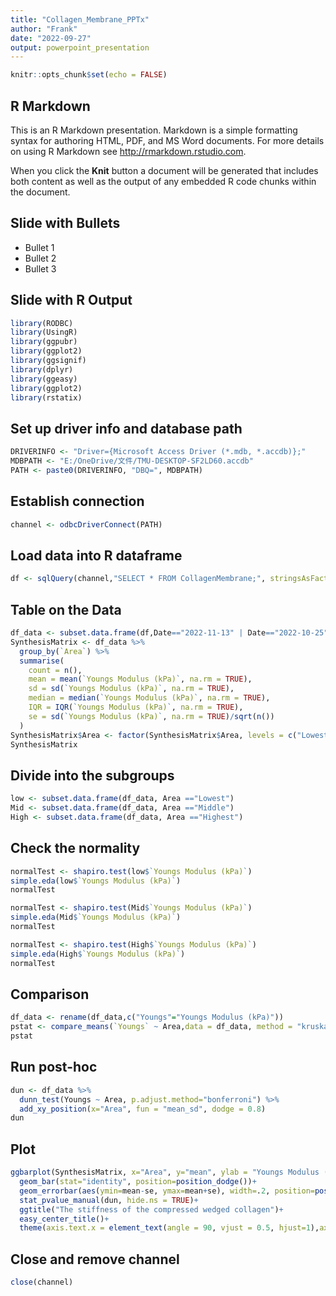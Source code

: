 ```yaml
---
title: "Collagen_Membrane_PPTx"
author: "Frank"
date: "2022-09-27"
output: powerpoint_presentation
---
```


```r
knitr::opts_chunk$set(echo = FALSE)
```

## R Markdown

This is an R Markdown presentation. Markdown is a simple formatting syntax for authoring HTML, PDF, and MS Word documents. For more details on using R Markdown see <http://rmarkdown.rstudio.com>.

When you click the **Knit** button a document will be generated that includes both content as well as the output of any embedded R code chunks within the document.

## Slide with Bullets

-   Bullet 1
-   Bullet 2
-   Bullet 3

## Slide with R Output

```r
library(RODBC)
library(UsingR)
library(ggpubr)
library(ggplot2)
library(ggsignif)
library(dplyr)
library(ggeasy)
library(ggplot2)
library(rstatix)
```

## Set up driver info and database path

```r
DRIVERINFO <- "Driver={Microsoft Access Driver (*.mdb, *.accdb)};"
MDBPATH <- "E:/OneDrive/文件/TMU-DESKTOP-SF2LD60.accdb"
PATH <- paste0(DRIVERINFO, "DBQ=", MDBPATH)
```

## Establish connection

```r
channel <- odbcDriverConnect(PATH)
```

## Load data into R dataframe

```r
df <- sqlQuery(channel,"SELECT * FROM CollagenMembrane;", stringsAsFactors = FALSE)
```

## Table on the Data

```r
df_data <- subset.data.frame(df,Date=="2022-11-13" | Date=="2022-10-25" | Date=="2022-10-20")
SynthesisMatrix <- df_data %>%
  group_by(`Area`) %>%
  summarise(
    count = n(),
    mean = mean(`Youngs Modulus (kPa)`, na.rm = TRUE),
    sd = sd(`Youngs Modulus (kPa)`, na.rm = TRUE),
    median = median(`Youngs Modulus (kPa)`, na.rm = TRUE),
    IQR = IQR(`Youngs Modulus (kPa)`, na.rm = TRUE),
    se = sd(`Youngs Modulus (kPa)`, na.rm = TRUE)/sqrt(n())
  )
SynthesisMatrix$Area <- factor(SynthesisMatrix$Area, levels = c("Lowest","Middle","Highest"))
SynthesisMatrix
```

## Divide into the subgroups

```r
low <- subset.data.frame(df_data, Area =="Lowest")
Mid <- subset.data.frame(df_data, Area =="Middle")
High <- subset.data.frame(df_data, Area =="Highest")
```

## Check the normality

```r
normalTest <- shapiro.test(low$`Youngs Modulus (kPa)`)
simple.eda(low$`Youngs Modulus (kPa)`)
normalTest
```
```r
normalTest <- shapiro.test(Mid$`Youngs Modulus (kPa)`)
simple.eda(Mid$`Youngs Modulus (kPa)`)
normalTest
```
```r
normalTest <- shapiro.test(High$`Youngs Modulus (kPa)`)
simple.eda(High$`Youngs Modulus (kPa)`)
normalTest
```
## Comparison

```r
df_data <- rename(df_data,c("Youngs"="Youngs Modulus (kPa)"))
pstat <- compare_means(`Youngs` ~ Area,data = df_data, method = "kruskal.test")
pstat
```

## Run post-hoc

```r
dun <- df_data %>%
  dunn_test(Youngs ~ Area, p.adjust.method="bonferroni") %>%
  add_xy_position(x="Area", fun = "mean_sd", dodge = 0.8)
dun
```


## Plot

```r
ggbarplot(SynthesisMatrix, x="Area", y="mean", ylab = "Youngs Modulus (kPa)", palette = "jco", label = TRUE)+ 
  geom_bar(stat="identity", position=position_dodge())+
  geom_errorbar(aes(ymin=mean-se, ymax=mean+se), width=.2, position=position_dodge(.9))+
  stat_pvalue_manual(dun, hide.ns = TRUE)+
  ggtitle("The stiffness of the compressed wedged collagen")+
  easy_center_title()+ 
  theme(axis.text.x = element_text(angle = 90, vjust = 0.5, hjust=1),axis.line = element_line(size = 0.9), axis.ticks = element_line(size = 0.9))
```


## Close and remove channel

```r
close(channel)
```
